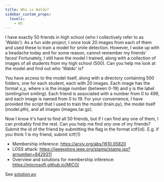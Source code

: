 ---
title: Who is Waldo?
sidebar_custom_props:
  levels:
    - HS
---


I have exactly 50 friends in high school (who I collectively refer to as 'Waldo'). As a fun side project, I once took 20 images from each of them and used these to train a model for smile detection. However, I woke up with a headache today and for some reason, cannot remember my friends' faces!
Fortunately, I still have the model I trained, along with a collection of images of all students from my high school (500). Can you help me look at the model and find out who 'Waldo' is?

You have access to the model itself, along with a directory containing 500 folders, one for each student, each with 20 images. Each image has the format x_y, where x is the image number (between 0-19) and y is the label (smiling/not smiling).
Each friend is associated with a number from 0 to 499, and each image is named from 0 to 19.
For your convenience, I have provided the script that I used to train the model (train.py), the model itself (model.pth), and all images (images.tar.gz). 

Now I know it's hard to find all 50 friends, but if I can find any one of them, I can probably find the rest.
Can you help me find *any* one of my friends?  Submit the id of the friend by submitting the flag in the format ictf\{id\}.
E.g. if you think 1 is my friend, submit ictf\{1\}

<Spoilers type="resources">

- Membership inference: https://arxiv.org/abs/1610.05820
- LOSS attack: https://ieeexplore.ieee.org/stamp/stamp.jsp?arnumber=8429311
- Overview and solutions for membership inference: https://microsoft.github.io/MICO/

</Spoilers>

<Spoilers type="writeup">

See [solution.py](solution.py)

</Spoilers>
